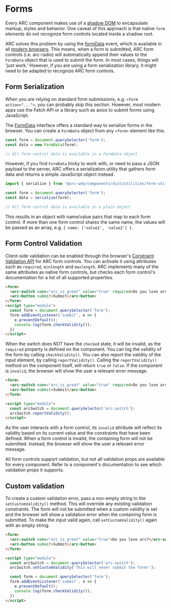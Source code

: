 
<Meta title="Components/Forms/Documentation" />

# Forms

Every ARC component makes use of a [shadow DOM](https://developer.mozilla.org/en-US/docs/Web/Web_Components/Using_shadow_DOM) to encapsulate markup, styles and behavior.
One caveat of this approach is that native `form` elements do not recognize form controls located inside a shadow root.

ARC solves this problem by using the [formData](https://developer.mozilla.org/en-US/docs/Web/API/HTMLFormElement/formdata_event) event, which is available in all [modern browsers](https://caniuse.com/mdn-api_htmlformelement_formdata_event).
This means, when a form is submitted, ARC form controls (i.e. arc-radio) will automatically append their values to the `FormData` object that is used to submit the form.
In most cases, things will 'just work.' However, if you are using a form serialization library, it might need to be adapted to recognize ARC form controls.

## Form Serialization

When you are relying on standard form submissions, e.g. `<form action="...">`, you can probably skip this section.
However, most modern apps use the Fetch API or a library such as axios to submit forms using JavaScript.

The [FormData](https://developer.mozilla.org/en-US/docs/Web/API/FormData) interface offers a standard way to serialize forms in the browser.
You can create a `FormData` object from any `<form>` element like this.

```js
const form = document.querySelector('form');
const data = new FormData(form);

// All form control data is available in a FormData object
```

However, if you find `FormData` tricky to work with, or need to pass a JSON payload to the server,
ARC offers a serialization utility that gathers form data and returns a simple JavaScript object instead.

```js
import { serialize } from '@arc-web/components/dist/utilities/form-utils.js';

const form = document.querySelector('form');
const data = serialize(form);

// All form control data is available in a plain object
```

This results in an object with name/value pairs that map to each form control.
If more than one form control shares the same name, the values will be passed as an array, e.g. `{ name: ['value1', 'value2'] }`.

## Form Control Validation

Client-side validation can be enabled through the browser's [Constraint Validation API](https://developer.mozilla.org/en-US/docs/Web/Guide/HTML/Constraint_validation) for ARC form controls.
You can activate it using attributes such as `required`, `minlength` and `maxlength`. ARC implements many of the same attributes as native form controls, but checks each form control's documentation for a list of all supported properties.

```html
<form>
  <arc-switch name="arc_is_great" value="true" required>Do you love arc?</arc-switch>
  <arc-button submit>Submit</arc-button>
</form>
<script type="module">
  const form = document.querySelector('form');
  form.addEventListener('submit', e => {
    e.preventDefault();
    console.log(form.checkValidity());
  })
</script>
```

When the switch does NOT have the `checked` state, it will be invalid, as the `required` property is defined on the component.
You can log the validity of the form by calling `checkValidity()`.
You can also report the validity of the input element, by calling `reportValidity()`.
Calling the `reportValidity()` method on the component itself, will return `true` or `false`.
If the component is `invalid`, the browser will show the user a relevant error message.

```html
<form>
  <arc-switch name="arc_is_great" value="true" required>Do you love arc?</arc-switch>
  <arc-button submit>Submit</arc-button>
</form>

<script type="module">
  const arcSwitch = document.querySelector('arc-switch');
  arcSwitch.reportValidity();
</script>
```

As the user interacts with a form control, its `invalid` attribute will reflect its validity based on its current value and the constraints that have been defined.
When a form control is invalid, the containing form will not be submitted.
Instead, the browser will show the user a relevant error message.

All form controls support validation, but not all validation props are available for every component.
Refer to a component's documentation to see which validation props it supports.

## Custom validation

To create a custom validation error, pass a non-empty string to the `setCustomValidity()` method.
This will override any existing validation constraints.
The form will not be submitted when a custom validity is set and the browser will show a validation error when the containing form is submitted.
To make the input valid again, call `setCustomValidity()` again with an empty string.

```html
<form>
  <arc-switch name="arc_is_great" value="true">Do you love arc?</arc-switch>
  <arc-button submit>Submit</arc-button>
</form>

<script type="module">
  const arcSwitch = document.querySelector('arc-switch');
  arcSwitch.setCustomValidity('This will never submit the form!');

  const form = document.querySelector('form');
  form.addEventListener('submit', e => {
    e.preventDefault();
    console.log(form.checkValidity());
  })
</script>
```
